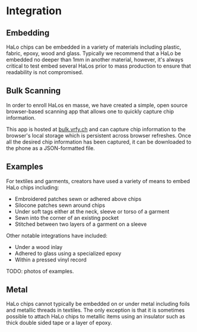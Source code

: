 # Integration

## Embedding

HaLo chips can be embedded in a variety of materials including plastic, fabric, epoxy, wood and glass. Typically we recommend that a HaLo be embedded no deeper than 1mm in another material, however, it's always critical to test embed several HaLos prior to mass production to ensure that readability is not compromised.

## Bulk Scanning

In order to enroll HaLos en masse, we have created a simple, open source browser-based scanning app that allows one to quickly capture chip information. 

This app is hosted at [bulk.vrfy.ch](https://bulk.vrfy.ch)
 and can capture chip information to the browser's local storage which is persistent across browser refreshes. Once all the desired chip information has been captured, it can be downloaded to the phone as a JSON-formatted file.

## Examples

For textiles and garments, creators have used a variety of means to embed HaLo chips including:

- Embroidered patches sewn or adhered above chips
- Silocone patches sewn around chips
- Under soft tags either at the neck, sleeve or torso of a garment
- Sewn into the corner of an existing pocket
- Stitched between two layers of a garment on a sleeve

Other notable integrations have included:

- Under a wood inlay
- Adhered to glass using a specialized epoxy
- Within a pressed vinyl record

TODO: photos of examples.

## Metal

HaLo chips cannot typically be embedded on or under metal including foils and metallic threads in textiles. The only exception is that it is sometimes possible to attach HaLo chips to metallic items using an insulator such as thick double sided tape or a layer of epoxy.